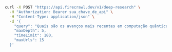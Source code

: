 ```bash cURL
curl -X POST "https://api.firecrawl.dev/v1/deep-research" \
  -H "Authorization: Bearer sua_chave_de_api" \
  -H "Content-Type: application/json" \
  -d '{
    "query": "Quais são os avanços mais recentes em computação quântica?",
    "maxDepth": 5,
    "timeLimit": 180,
    "maxUrls": 15
  }'
```

